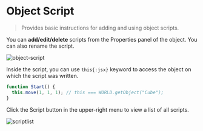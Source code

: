 # Object Script

> Provides basic instructions for adding and using object scripts.

You can **add/edit/delete** scripts from the Properties panel of the object. You can also rename the script.

![object-script](../../../images/scriptadd.png)

Inside the script, you can use `this{:jsx}` keyword to access the object on which the script was written.

```js showLineNumbers copy {2}
function Start() {
  this.move(1, 1, 1); // this === WORLD.getObject("Cube");
}
```

Click the Script button in the upper-right menu to view a list of all scripts.

![scriptlist](../../../images/scriptlist.png)
